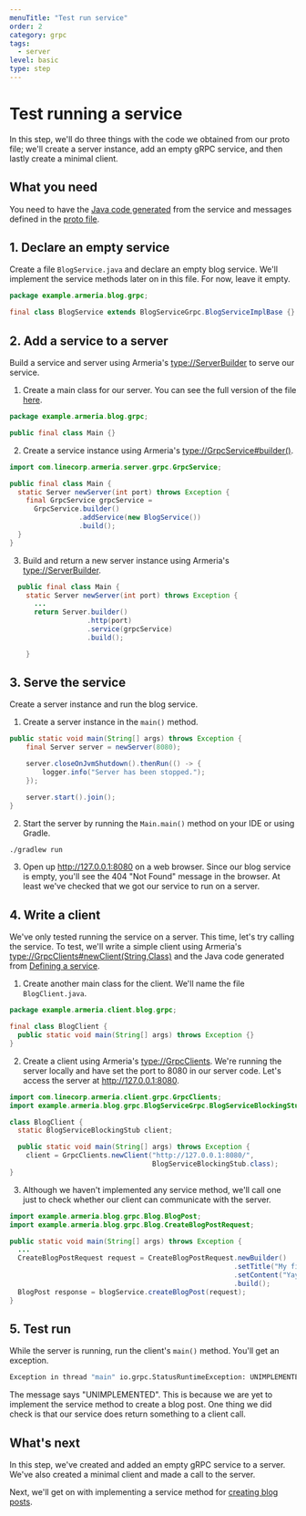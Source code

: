 ```yaml
---
menuTitle: "Test run service"
order: 2
category: grpc
tags:
  - server
level: basic
type: step
---
```


# Test running a service

In this step, we'll do three things with the code we obtained from our proto file; we'll create a server instance, add an empty gRPC service, and then lastly create a minimal client.

<TutorialSteps current={2} />

## What you need

You need to have the [Java code generated](/tutorials/grpc/blog/define-service#compile-proto-file) from the service and messages defined in the [proto file](/tutorials/grpc/blog/define-service).

## 1. Declare an empty service

Create a file `BlogService.java` and declare an empty blog service. We'll implement the service methods later on in this file. For now, leave it empty.

```java filename=BlogService.java
package example.armeria.blog.grpc;

final class BlogService extends BlogServiceGrpc.BlogServiceImplBase {}
```

## 2. Add a service to a server

Build a service and server using Armeria's <type://ServerBuilder> to serve our service.

1. Create a main class for our server. You can see the full version of the file [here](https://github.com/line/armeria-examples/blob/master/tutorials/grpc/src/main/java/example/armeria/server/blog/grpc/BlogService.java).

  ```java filename=Main.java
  package example.armeria.blog.grpc;

  public final class Main {}
  ```
2. Create a service instance using Armeria's <type://GrpcService#builder()>.
  ```java filename=Main.java
  import com.linecorp.armeria.server.grpc.GrpcService;

  public final class Main {
    static Server newServer(int port) throws Exception {
      final GrpcService grpcService = 
        GrpcService.builder()
                   .addService(new BlogService())
                   .build();
    }
  }
  ```
3. Build and return a new server instance using Armeria's <type://ServerBuilder>.
  ```java filename=Main.java
    public final class Main {
      static Server newServer(int port) throws Exception {
        ...
        return Server.builder()
                     .http(port)
                     .service(grpcService)
                     .build();

      }
  ```

## 3. Serve the service

Create a server instance and run the blog service.

1. Create a server instance in the `main()` method.
  ```java filename=Main.java
  public static void main(String[] args) throws Exception {
      final Server server = newServer(8080);

      server.closeOnJvmShutdown().thenRun(() -> {
          logger.info("Server has been stopped.");
      });

      server.start().join();
  }
  ```
2. Start the server by running the `Main.main()` method on your IDE or using Gradle.
  ```bash
  ./gradlew run
  ```
3. Open up http://127.0.0.1:8080 on a web browser. Since our blog service is empty, you'll see the 404 "Not Found" message in the browser. At least we've checked that we got our service to run on a server.

## 4. Write a client

We've only tested running the service on a server. This time, let's try calling the service. To test, we'll write a simple client using Armeria's <type://GrpcClients#newClient(String,Class)> and the Java code generated from [Defining a service](/tutorials/grpc/blog/define-service).

1. Create another main class for the client. We'll name the file `BlogClient.java`.
  ```java filename=BlogClient.java
  package example.armeria.client.blog.grpc;

  final class BlogClient {
    public static void main(String[] args) throws Exception {}
  }
  ```
2. Create a client using Armeria's <type://GrpcClients>. We're running the server locally and have set the port to 8080 in our server code. Let's access the server at http://127.0.0.1:8080.
  ```java filename=BlogClient.java
  import com.linecorp.armeria.client.grpc.GrpcClients;
  import example.armeria.blog.grpc.BlogServiceGrpc.BlogServiceBlockingStub;

  class BlogClient {
    static BlogServiceBlockingStub client;

    public static void main(String[] args) throws Exception {
      client = GrpcClients.newClient("http://127.0.0.1:8080/",
                                     BlogServiceBlockingStub.class);
  }
  ```
3. Although we haven't implemented any service method, we'll call one just to check whether our client can communicate with the server.
  ```java
  import example.armeria.blog.grpc.Blog.BlogPost;
  import example.armeria.blog.grpc.Blog.CreateBlogPostRequest;

  public static void main(String[] args) throws Exception {
    ...
    CreateBlogPostRequest request = CreateBlogPostRequest.newBuilder()
                                                         .setTitle("My first blog")
                                                         .setContent("Yay")
                                                         .build();
    BlogPost response = blogService.createBlogPost(request);
  }
  ```

## 5. Test run

While the server is running, run the client's `main()` method. You'll get an exception.

```bash
Exception in thread "main" io.grpc.StatusRuntimeException: UNIMPLEMENTED: Method example.armeria.blog.grpc.BlogService/CreateBlogPost is unimplemented
```

The message says "UNIMPLEMENTED". This is because we are yet to implement the service method to create a blog post. One thing we did check is that our service does return something to a client call.

## What's next

In this step, we've created and added an empty gRPC service to a server. We've also created a minimal client and made a call to the server.

Next, we'll get on with implementing a service method for [creating blog posts](/tutorials/grpc/blog/implement-create).

<TutorialSteps current={2} />
